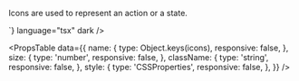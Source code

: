 
<Meta of={IconStories} />

<Unstyled>

<Title type="h1">Icon</Title>

<Text>Icons are used to represent an action or a state.</Text>

<Canvas of={IconStories.Default} />

<Title type="h2">Usage</Title>
<Source code={`import { Icon } from "@backstage/canon";

<Icon name="icon-name" />
`} language="tsx" dark />

<Title type="h2" style={{ marginBottom: '16px' }}>
  API reference
</Title>

<PropsTable
  data={{
    name: {
      type: Object.keys(icons),
      responsive: false,
    },
    size: {
      type: 'number',
      responsive: false,
    },
    className: {
      type: 'string',
      responsive: false,
    },
    style: {
      type: 'CSSProperties',
      responsive: false,
    },
  }}
/>

</Unstyled>
